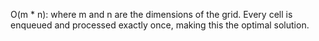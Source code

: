 O(m * n):
    where m and n are the dimensions of the grid.
    Every cell is enqueued and processed exactly once, making this the optimal solution.